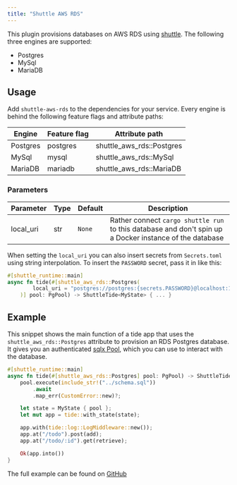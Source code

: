 ```yaml
---
title: "Shuttle AWS RDS"
---
```


This plugin provisions databases on AWS RDS using [shuttle](https://www.shuttle.rs). The following three engines are supported:
- Postgres
- MySql
- MariaDB

## Usage
Add `shuttle-aws-rds` to the dependencies for your service. Every engine is behind the following feature flags and attribute paths:

| Engine   | Feature flag | Attribute path            |
|----------|--------------|---------------------------|
| Postgres | postgres     | shuttle_aws_rds::Postgres |
| MySql    | mysql        | shuttle_aws_rds::MySql    |
| MariaDB  | mariadb      | shuttle_aws_rds::MariaDB  |

### Parameters
| Parameter | Type | Default  | Description                                                                                             |
|-----------|------|----------|---------------------------------------------------------------------------------------------------------|
| local_uri | str  | `None`   | Rather connect `cargo shuttle run` to this database and don't spin up a Docker instance of the database |

When setting the `local_uri` you can also insert secrets from `Secrets.toml` using string interpolation. To insert the
`PASSWORD` secret, pass it in like this:

```rust
#[shuttle_runtime::main]
async fn tide(#[shuttle_aws_rds::Postgres(
        local_uri = "postgres://postgres:{secrets.PASSWORD}@localhost:16695/postgres"
    )] pool: PgPool) -> ShuttleTide<MyState> { ... }
```

## Example
This snippet shows the main function of a tide app that uses the `shuttle_aws_rds::Postgres` attribute to provision an RDS Postgres database.
It gives you an authenticated  [sqlx Pool](https://docs.rs/sqlx/latest/sqlx/pool/index.html), which you can use to interact with the database.

```rust main.rs
#[shuttle_runtime::main]
async fn tide(#[shuttle_aws_rds::Postgres] pool: PgPool) -> ShuttleTide<MyState> {
    pool.execute(include_str!("../schema.sql"))
        .await
        .map_err(CustomError::new)?;

    let state = MyState { pool };
    let mut app = tide::with_state(state);

    app.with(tide::log::LogMiddleware::new());
    app.at("/todo").post(add);
    app.at("/todo/:id").get(retrieve);

    Ok(app.into())
}
```

The full example can be found on [GitHub](https://github.com/shuttle-hq/shuttle-examples/tree/main/tide/postgres)
